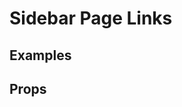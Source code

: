 
<Meta title="2 Pattern Library/4 Slices/Page Links" component={PageLinks} />

# Sidebar Page Links
 

 
## Examples

<Canvas>
    <Story name="Three Links">
        <div style={{padding: "20px"}}>
            <PageLinks links={three} />
        </div>
    </Story>
</Canvas>

<Canvas>
    <Story name="Three Links with images">
        <div style={{padding: "20px"}}>
            <PageLinks links={three} withImages={true} />
        </div>
    </Story>
</Canvas>

<Canvas>
    <Story name="Four Links">
        <div style={{padding: "20px"}}>
            <PageLinks links={[...two, ...two]} />
        </div>
    </Story>
</Canvas>

<Canvas>
    <Story name="Five Links without gap">
        <div style={{padding: "20px"}}>
            <PageLinks links={two} />
            <PageLinks links={three} />
        </div>
    </Story>
</Canvas>

<Canvas>
    <Story name="Six Links">
        <div style={{padding: "20px"}}>
            <PageLinks links={[...three, ...three]} />
        </div>
    </Story>
</Canvas>

<Canvas>
    <Story name="Nine Links">
        <div style={{padding: "20px"}}>
            <PageLinks links={[
                ...three, ...three, ...three
            ]} />
        </div>
    </Story>
</Canvas>

<Canvas>
    <Story name="Twelve Links">
        <div style={{padding: "20px"}}>
            <PageLinks links={[
                ...three, ...three, ...three, ...three
            ]} />
        </div>
    </Story>
</Canvas>





## Props 

<ArgsTable of={PageLinks} />
